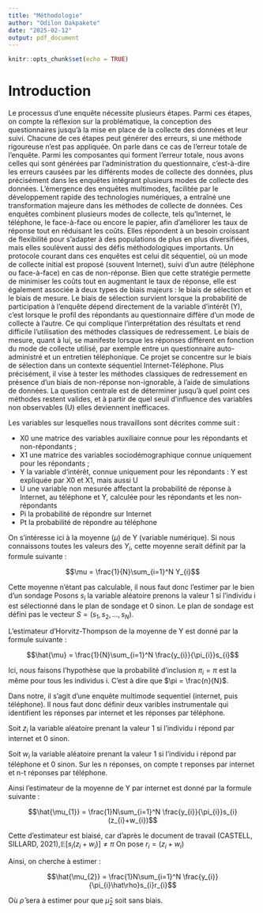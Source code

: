 ```yaml
---
title: "Méthodologie"
author: "Odilon Dakpakete"
date: "2025-02-12"
output: pdf_document
---
```


```r
knitr::opts_chunk$set(echo = TRUE)
```
# Introduction

Le processus d’une enquête nécessite plusieurs étapes. Parmi ces étapes, on compte la réflexion sur la problématique, la conception des questionnaires jusqu’à la mise en place de la collecte des données et leur suivi. Chacune de ces étapes peut générer des erreurs, si une méthode rigoureuse n’est pas appliquée. On parle dans ce cas de l’erreur totale de l’enquête.
Parmi les composantes qui forment l’erreur totale, nous avons celles qui sont générées par l’administration du questionnaire, c’est-à-dire les erreurs causées par les différents modes de collecte des données, plus précisément dans les enquêtes intégrant plusieurs modes de collecte des données.
	L’émergence des enquêtes multimodes, facilitée par le développement rapide des technologies numériques, a entraîné une transformation majeure dans les méthodes de collecte de données. Ces enquêtes combinent plusieurs modes de collecte, tels qu’Internet, le téléphone, le face-à-face ou encore le papier, afin d’améliorer les taux de réponse tout en réduisant les coûts. Elles répondent à un besoin croissant de flexibilité pour s’adapter à des populations de plus en plus diversifiées, mais elles soulèvent aussi des défis méthodologiques importants. Un protocole courant dans ces enquêtes est celui dit séquentiel, où un mode de collecte initial est proposé (souvent Internet), suivi d’un autre (téléphone ou face-à-face) en cas de non-réponse. Bien que cette stratégie permette de minimiser les coûts tout en augmentant le taux de réponse, elle est également associée à deux types de biais majeurs : le biais de sélection et le biais de mesure. Le biais de sélection survient lorsque la probabilité de participation à l’enquête dépend directement de la variable d’intérêt (Y), c’est lorsque le profil des répondants au questionnaire diffère d’un mode de collecte à l’autre. Ce qui complique l’interprétation des résultats et rend difficile l’utilisation des méthodes classiques de redressement. Le biais de mesure, quant à lui, se manifeste lorsque les réponses diffèrent en fonction du mode de collecte utilisé, par exemple entre un questionnaire auto-administré et un entretien téléphonique.
Ce projet se concentre sur le biais de sélection dans un contexte séquentiel Internet-Téléphone. Plus précisément, il vise à tester les méthodes classiques de redressement en présence d’un biais de non-réponse non-ignorable, à l’aide de simulations de données. La question centrale est de déterminer jusqu’à quel point ces méthodes restent valides, et à partir de quel seuil d’influence des variables non observables (U) elles deviennent inefficaces.


Les variables sur lesquelles nous travaillons sont décrites comme suit : 

* X0 une matrice des variables auxiliaire connue pour les répondants et non-répondants ; 
* X1 une matrice des variables sociodémographique connue uniquement pour les répondants ; 
* Y la variable d’intérêt, connue uniquement pour les répondants : Y est expliquée par X0 et X1, mais aussi U  
* U une variable non mesurée affectant la probabilité de réponse à Internet, au téléphone et Y, calculée pour les répondants et les non-répondants 
* Pi la probabilité de répondre sur Internet 
* Pt la probabilité de répondre au téléphone 


On s’intéresse ici à la moyenne ($\mu$) de Y (variable numérique). Si nous connaissons toutes les valeurs des $Y_{i}$, cette moyenne serait définit par la formule suivante :

$$\mu = \frac{1}{N}\sum_{i=1}^N Y_{i}$$

Cette moyenne n'étant pas calculable, il nous faut donc l'estimer par le bien d'un sondage
Posons $s_{i}$ la variable aléatoire prenons la valeur 1 si l'individu i est sélectionné dans le plan de sondage et 0 sinon.
Le plan de sondage est défini pas le vecteur $S = (s_{1}, s_{2}, ..., s_{N})$.

L'estimateur d'Horvitz-Thompson de la moyenne de Y est donné par la formule suivante :

$$\hat{\mu} = \frac{1}{N}\sum_{i=1}^N \frac{y_{i}}{\pi_{i}}s_{i}$$


Ici, nous faisons l'hypothèse que la probabilité d'inclusion $\pi_{i} = \pi$ est la même pour tous les individus i. C'est à dire que $\pi = \frac{n}{N}$.

Dans notre, il s'agit d'une enquête multimode sequentiel (internet, puis téléphone). Il nous faut donc définir deux varibles instrumentale qui identifient les réponses par internet et les réponses par téléphone.

Soit $z_{i}$ la variable aléatoire prenant la valeur 1 si l'individu i répond par internet et 0 sinon.

Soit $w_{i}$ la variable aléatoire prenant la valeur 1 si l'individu i répond par téléphone et 0 sinon.
Sur les n réponses, on compte t reponses par internet et n-t réponses par téléphone.

Ainsi l'estimateur de la moyenne de Y par internet est donné par la formule suivante :

$$\hat{\mu_{1}} = \frac{1}N\sum_{i=1}^N \frac{y_{i}}{\pi_{i}}s_{i}(z_{i}+w_{i})$$

Cette d'estimateur est biaisé, car d'après le document de travail (CASTELL, SILLARD, 2021),$\mathbb{E}[s_{i}(z_{i}+w_{i})]\ne \pi$
On pose $r_{i} = (z_{i}+w_{i})$

Ainsi, on cherche à estimer :

$$\hat{\mu_{2}} = \frac{1}N\sum_{i=1}^N \frac{y_{i}}{\pi_{i}\hat\rho}s_{i}r_{i}$$

Où $\hat\rho$ sera à estimer pour que $\hat\mu_{2}$ soit sans biais.
